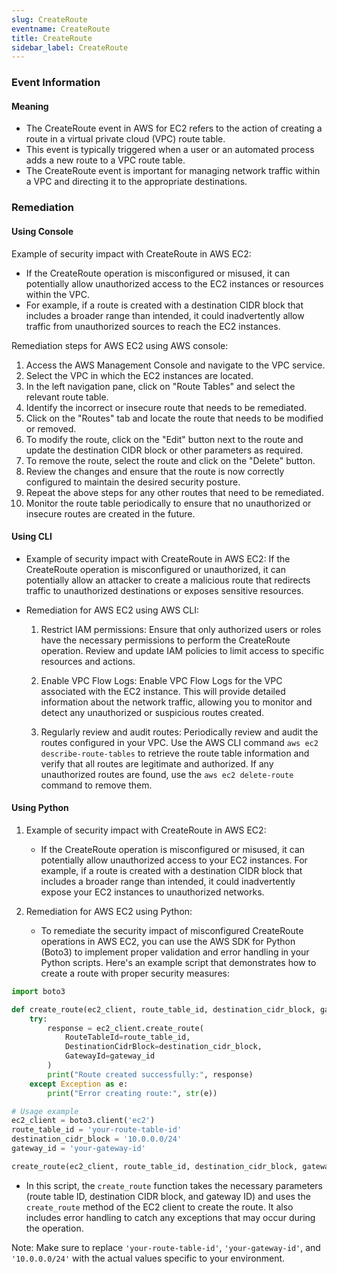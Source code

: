 ```yaml
--- 
slug: CreateRoute
eventname: CreateRoute
title: CreateRoute
sidebar_label: CreateRoute
---
```

                       
### Event Information

#### Meaning

- The CreateRoute event in AWS for EC2 refers to the action of creating a route in a virtual private cloud (VPC) route table.
- This event is typically triggered when a user or an automated process adds a new route to a VPC route table.
- The CreateRoute event is important for managing network traffic within a VPC and directing it to the appropriate destinations.

### Remediation

#### Using Console

Example of security impact with CreateRoute in AWS EC2:
- If the CreateRoute operation is misconfigured or misused, it can potentially allow unauthorized access to the EC2 instances or resources within the VPC.
- For example, if a route is created with a destination CIDR block that includes a broader range than intended, it could inadvertently allow traffic from unauthorized sources to reach the EC2 instances.

Remediation steps for AWS EC2 using AWS console:
1. Access the AWS Management Console and navigate to the VPC service.
2. Select the VPC in which the EC2 instances are located.
3. In the left navigation pane, click on "Route Tables" and select the relevant route table.
4. Identify the incorrect or insecure route that needs to be remediated.
5. Click on the "Routes" tab and locate the route that needs to be modified or removed.
6. To modify the route, click on the "Edit" button next to the route and update the destination CIDR block or other parameters as required.
7. To remove the route, select the route and click on the "Delete" button.
8. Review the changes and ensure that the route is now correctly configured to maintain the desired security posture.
9. Repeat the above steps for any other routes that need to be remediated.
10. Monitor the route table periodically to ensure that no unauthorized or insecure routes are created in the future.

#### Using CLI

- Example of security impact with CreateRoute in AWS EC2: If the CreateRoute operation is misconfigured or unauthorized, it can potentially allow an attacker to create a malicious route that redirects traffic to unauthorized destinations or exposes sensitive resources.

- Remediation for AWS EC2 using AWS CLI:
  1. Restrict IAM permissions: Ensure that only authorized users or roles have the necessary permissions to perform the CreateRoute operation. Review and update IAM policies to limit access to specific resources and actions.
  
  2. Enable VPC Flow Logs: Enable VPC Flow Logs for the VPC associated with the EC2 instance. This will provide detailed information about the network traffic, allowing you to monitor and detect any unauthorized or suspicious routes created.
  
  3. Regularly review and audit routes: Periodically review and audit the routes configured in your VPC. Use the AWS CLI command `aws ec2 describe-route-tables` to retrieve the route table information and verify that all routes are legitimate and authorized. If any unauthorized routes are found, use the `aws ec2 delete-route` command to remove them.

#### Using Python

1. Example of security impact with CreateRoute in AWS EC2:
   - If the CreateRoute operation is misconfigured or misused, it can potentially allow unauthorized access to your EC2 instances. For example, if a route is created with a destination CIDR block that includes a broader range than intended, it could inadvertently expose your EC2 instances to unauthorized networks.

2. Remediation for AWS EC2 using Python:
   - To remediate the security impact of misconfigured CreateRoute operations in AWS EC2, you can use the AWS SDK for Python (Boto3) to implement proper validation and error handling in your Python scripts. Here's an example script that demonstrates how to create a route with proper security measures:

```python
import boto3

def create_route(ec2_client, route_table_id, destination_cidr_block, gateway_id):
    try:
        response = ec2_client.create_route(
            RouteTableId=route_table_id,
            DestinationCidrBlock=destination_cidr_block,
            GatewayId=gateway_id
        )
        print("Route created successfully:", response)
    except Exception as e:
        print("Error creating route:", str(e))

# Usage example
ec2_client = boto3.client('ec2')
route_table_id = 'your-route-table-id'
destination_cidr_block = '10.0.0.0/24'
gateway_id = 'your-gateway-id'

create_route(ec2_client, route_table_id, destination_cidr_block, gateway_id)
```

   - In this script, the `create_route` function takes the necessary parameters (route table ID, destination CIDR block, and gateway ID) and uses the `create_route` method of the EC2 client to create the route. It also includes error handling to catch any exceptions that may occur during the operation.

Note: Make sure to replace `'your-route-table-id'`, `'your-gateway-id'`, and `'10.0.0.0/24'` with the actual values specific to your environment.


 